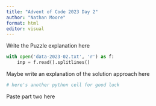 ```yaml
---
title: "Advent of Code 2023 Day 2"
author: "Nathan Moore"
format: html
editor: visual
---
```


Write the Puzzle explanation here

```python

with open('data-2023-02.txt', 'r') as f:
    inp = f.read().splitlines()

```

Maybe write an explanation of the solution approach here

```python
# here's another python cell for good luck

```

Paste part two here
